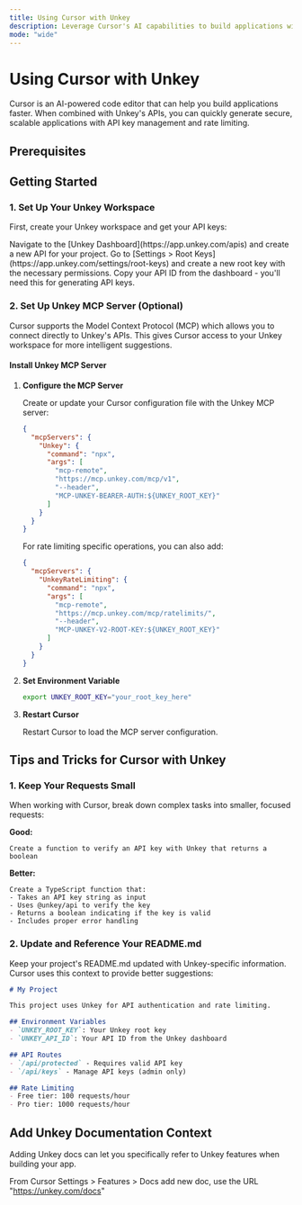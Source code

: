 ```yaml
---
title: Using Cursor with Unkey
description: Leverage Cursor's AI capabilities to build applications with Unkey's APIs
mode: "wide"
---
```


# Using Cursor with Unkey

Cursor is an AI-powered code editor that can help you build applications faster. When combined with Unkey's APIs, you can quickly generate secure, scalable applications with API key management and rate limiting.

## Prerequisites

## Getting Started

### 1. Set Up Your Unkey Workspace

First, create your Unkey workspace and get your API keys:

<Steps>
<Step title="Create an API" stepNumber={1}>
Navigate to the [Unkey Dashboard](https://app.unkey.com/apis) and create a new API for your project.
</Step>

<Step title="Get Your Root Key" stepNumber={2}>
Go to [Settings > Root Keys](https://app.unkey.com/settings/root-keys) and create a new root key with the necessary permissions.
</Step>

<Step title="Note Your API ID" stepNumber={3}>
Copy your API ID from the dashboard - you'll need this for generating API keys.
</Step>
</Steps>

### 2. Set Up Unkey MCP Server (Optional)

Cursor supports the Model Context Protocol (MCP) which allows you to connect directly to Unkey's APIs. This gives Cursor access to your Unkey workspace for more intelligent suggestions.

#### Install Unkey MCP Server

1. **Configure the MCP Server**

   Create or update your Cursor configuration file with the Unkey MCP server:

   ```json
   {
     "mcpServers": {
       "Unkey": {
         "command": "npx",
         "args": [
           "mcp-remote",
           "https://mcp.unkey.com/mcp/v1",
           "--header",
           "MCP-UNKEY-BEARER-AUTH:${UNKEY_ROOT_KEY}"
         ]
       }
     }
   }
   ```

   For rate limiting specific operations, you can also add:

   ```json
   {
     "mcpServers": {
       "UnkeyRateLimiting": {
         "command": "npx",
         "args": [
           "mcp-remote",
           "https://mcp.unkey.com/mcp/ratelimits/",
           "--header",
           "MCP-UNKEY-V2-ROOT-KEY:${UNKEY_ROOT_KEY}"
         ]
       }
     }
   }
   ```

2. **Set Environment Variable**

   ```bash
   export UNKEY_ROOT_KEY="your_root_key_here"
   ```

3. **Restart Cursor**

   Restart Cursor to load the MCP server configuration.

## Tips and Tricks for Cursor with Unkey

### 1. Keep Your Requests Small

When working with Cursor, break down complex tasks into smaller, focused requests:

**Good:**
```
Create a function to verify an API key with Unkey that returns a boolean
```

**Better:**
```
Create a TypeScript function that:
- Takes an API key string as input
- Uses @unkey/api to verify the key
- Returns a boolean indicating if the key is valid
- Includes proper error handling
```

### 2. Update and Reference Your README.md

Keep your project's README.md updated with Unkey-specific information. Cursor uses this context to provide better suggestions:

```markdown
# My Project

This project uses Unkey for API authentication and rate limiting.

## Environment Variables
- `UNKEY_ROOT_KEY`: Your Unkey root key
- `UNKEY_API_ID`: Your API ID from the Unkey dashboard

## API Routes
- `/api/protected` - Requires valid API key
- `/api/keys` - Manage API keys (admin only)

## Rate Limiting
- Free tier: 100 requests/hour
- Pro tier: 1000 requests/hour
```

## Add Unkey Documentation Context

Adding Unkey docs can let you specifically refer to Unkey features when building your app.

From Cursor Settings > Features > Docs add new doc, use the URL "https://unkey.com/docs"
